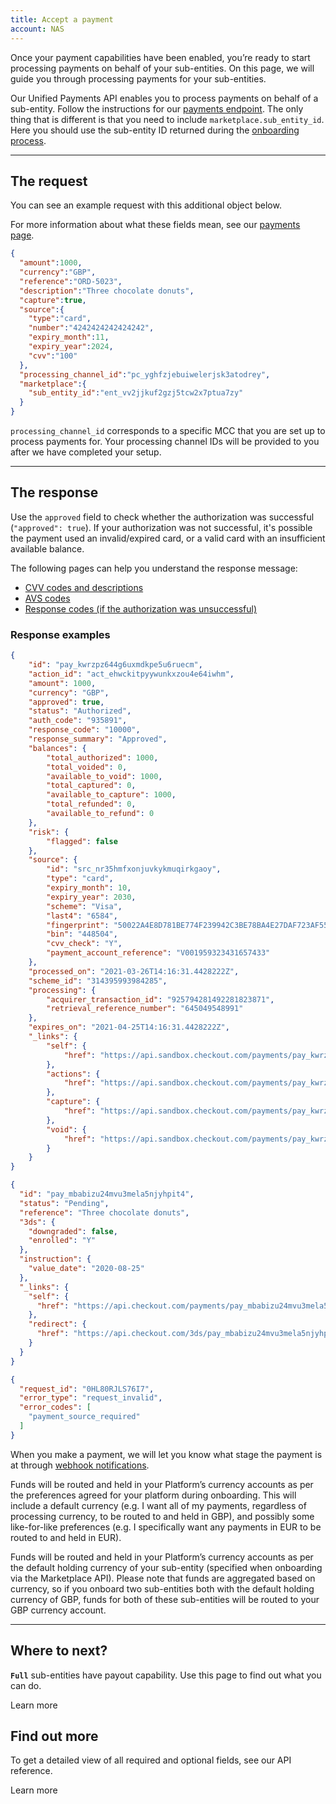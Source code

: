 ```yaml
---
title: Accept a payment
account: NAS
---
```


Once your payment capabilities have been enabled, you’re ready to start processing payments on behalf of your sub-entities. On this page, we will guide you through processing payments for your sub-entities.

Our Unified Payments API enables you to process payments on behalf of a sub-entity. Follow the instructions for our [payments endpoint](/payments/accept-payments/request-a-payment). The only thing that is different is that you need to include  `marketplace.sub_entity_id`. Here you should use the sub-entity ID returned during the [onboarding process](/marketplaces/about-onboarding).

---

## The request

You can see an example request with this additional object below.

For more information about what these fields mean, see our [payments page](/payments/accept-payments/request-a-payment).

```json
{
  "amount":1000,
  "currency":"GBP",
  "reference":"ORD-5023",
  "description":"Three chocolate donuts",
  "capture":true,
  "source":{
    "type":"card",
    "number":"4242424242424242",
    "expiry_month":11,
    "expiry_year":2024,
    "cvv":"100"
  },
  "processing_channel_id":"pc_yghfzjebuiwelerjsk3atodrey",
  "marketplace":{
    "sub_entity_id":"ent_vv2jjkuf2gzj5tcw2x7ptua7zy"
  }
}

```

<TipBox variant="info">

`processing_channel_id` corresponds to a specific MCC that you are set up to process payments for. Your processing channel IDs will be provided to you after we have completed your setup.

</TipBox>

---

## The response

Use the `approved` field to check whether the authorization was successful (`"approved": true`). If your authorization was not successful, it's possible the payment used an invalid/expired card, or a valid card with an insufficient available balance.

<TipBox variant="tip">

The following pages can help you understand the response message:

- [CVV codes and descriptions](/resources/codes/cvv-response-codes)
- [AVS codes](/resources/codes/avs-codes)
- [Response codes (if the authorization was unsuccessful)](/resources/codes/response-codes)

</TipBox>

### Response examples

<tabs>
<tab title="201 - Success">

```json
{
    "id": "pay_kwrzpz644g6uxmdkpe5u6ruecm",
    "action_id": "act_ehwckitpyywunkxzou4e64iwhm",
    "amount": 1000,
    "currency": "GBP",
    "approved": true,
    "status": "Authorized",
    "auth_code": "935891",
    "response_code": "10000",
    "response_summary": "Approved",
    "balances": {
        "total_authorized": 1000,
        "total_voided": 0,
        "available_to_void": 1000,
        "total_captured": 0,
        "available_to_capture": 1000,
        "total_refunded": 0,
        "available_to_refund": 0
    },
    "risk": {
        "flagged": false
    },
    "source": {
        "id": "src_nr35hmfxonjuvkykmuqirkgaoy",
        "type": "card",
        "expiry_month": 10,
        "expiry_year": 2030,
        "scheme": "Visa",
        "last4": "6584",
        "fingerprint": "50022A4E8D781BE774F239942C3BE78BA4E27DAF723AF559995749BE910A6E5D",
        "bin": "448504",
        "cvv_check": "Y",
        "payment_account_reference": "V001959323431657433"
    },
    "processed_on": "2021-03-26T14:16:31.4428222Z",
    "scheme_id": "314395993984285",
    "processing": {
        "acquirer_transaction_id": "925794281492281823871",
        "retrieval_reference_number": "645049548991"
    },
    "expires_on": "2021-04-25T14:16:31.4428222Z",
    "_links": {
        "self": {
            "href": "https://api.sandbox.checkout.com/payments/pay_kwrzpz644g6uxmdkpe5u6ruecm"
        },
        "actions": {
            "href": "https://api.sandbox.checkout.com/payments/pay_kwrzpz644g6uxmdkpe5u6ruecm/actions"
        },
        "capture": {
            "href": "https://api.sandbox.checkout.com/payments/pay_kwrzpz644g6uxmdkpe5u6ruecm/captures"
        },
        "void": {
            "href": "https://api.sandbox.checkout.com/payments/pay_kwrzpz644g6uxmdkpe5u6ruecm/voids"
        }
    }
}
```

</tab>
<tab title="202 - Payment asynchronous / further action required">

```json
{
  "id": "pay_mbabizu24mvu3mela5njyhpit4",
  "status": "Pending",
  "reference": "Three chocolate donuts",
  "3ds": {
    "downgraded": false,
    "enrolled": "Y"
  },
  "instruction": {
    "value_date": "2020-08-25"
  },
  "_links": {
    "self": {
      "href": "https://api.checkout.com/payments/pay_mbabizu24mvu3mela5njyhpit4"
    },
    "redirect": {
      "href": "https://api.checkout.com/3ds/pay_mbabizu24mvu3mela5njyhpit4"
    }
  }
}
```

</tab>
<tab title="422 - Invalid data was sent">

```json
{
  "request_id": "0HL80RJLS76I7",
  "error_type": "request_invalid",
  "error_codes": [
    "payment_source_required"
  ]
}
```

</tab>
</tabs>

When you make a payment, we will let you know what stage the payment is at through [webhook notifications](/workflows).

<tabs>
<tab title="Lite">
<Box horizontal="sm">

Funds will be routed and held in your Platform’s currency accounts as per the preferences agreed for your platform during onboarding. This will include a default currency (e.g. I want all of my payments, regardless of processing currency, to be routed to and held in GBP), and possibly some like-for-like preferences (e.g. I specifically want any payments in EUR to be routed to and held in EUR).

</Box>
</tab>
<tab title="Full">
<Box horizontal="sm">

Funds will be routed and held in your Platform’s currency accounts as per the default holding currency of your sub-entity (specified when onboarding via the Marketplace API). Please note that funds are aggregated based on currency, so if you onboard two sub-entities both with the default holding currency of GBP, funds for both of these sub-entities will be routed to your GBP currency account.

</Box>
</tab>
</tabs>

---

## Where to next?

<ContentPanel variant="heading" title="About making payouts" imgSrc="/NAS/Marketplaces/about-making-payouts.svg">

**`Full`** sub-entities have payout capability. Use this page to find out what you can do.

<ButtonLink href="/marketplaces/about-payouts">Learn more</ButtonLink>
</ContentPanel>

## Find out more

<ContentPanel variant="heading" title="Marketplace API" imgSrc="/NAS/Marketplaces/marketplaces-api.svg">

To get a detailed view of all required and optional fields, see our API reference.

<ButtonLink href="https://api-reference.checkout.com/preview/crusoe/#tag/Marketplace">Learn more</ButtonLink>
</ContentPanel>
